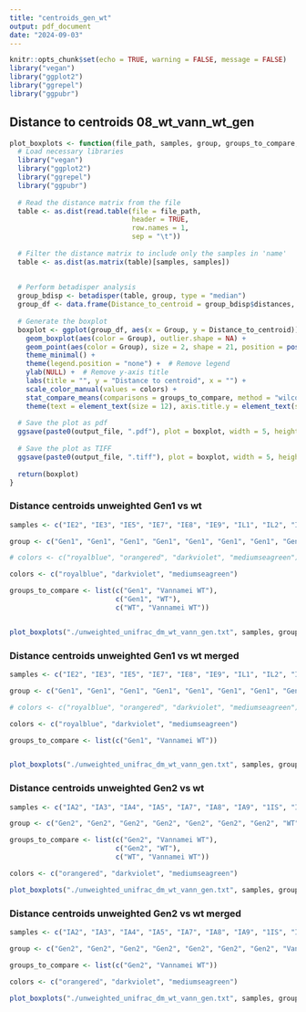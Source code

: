 ```yaml
---
title: "centroids_gen_wt"
output: pdf_document
date: "2024-09-03"
---
```


```r
knitr::opts_chunk$set(echo = TRUE, warning = FALSE, message = FALSE)
library("vegan")
library("ggplot2")
library("ggrepel")
library("ggpubr")
```

## Distance to centroids 08_wt_vann_wt_gen
```r
plot_boxplots <- function(file_path, samples, group, groups_to_compare, colors, output_file) {
  # Load necessary libraries
  library("vegan")
  library("ggplot2")
  library("ggrepel")
  library("ggpubr")
  
  # Read the distance matrix from the file
  table <- as.dist(read.table(file = file_path,
                              header = TRUE, 
                              row.names = 1,
                              sep = "\t"))
  
  # Filter the distance matrix to include only the samples in 'name'
  table <- as.dist(as.matrix(table)[samples, samples])
  
  
  # Perform betadisper analysis
  group_bdisp <- betadisper(table, group, type = "median")
  group_df <- data.frame(Distance_to_centroid = group_bdisp$distances, Group = group_bdisp$group)
  
  # Generate the boxplot
  boxplot <- ggplot(group_df, aes(x = Group, y = Distance_to_centroid)) +
    geom_boxplot(aes(color = Group), outlier.shape = NA) +
    geom_point(aes(color = Group), size = 2, shape = 21, position = position_jitterdodge()) +
    theme_minimal() +
    theme(legend.position = "none") +  # Remove legend
    ylab(NULL) +  # Remove y-axis title
    labs(title = "", y = "Distance to centroid", x = "") +
    scale_color_manual(values = colors) +
    stat_compare_means(comparisons = groups_to_compare, method = "wilcox.test", digits=4) +
    theme(text = element_text(size = 12), axis.title.y = element_text(size = 12))
  
  # Save the plot as pdf
  ggsave(paste0(output_file, ".pdf"), plot = boxplot, width = 5, height = 5, units = "in")
  
  # Save the plot as TIFF
  ggsave(paste0(output_file, ".tiff"), plot = boxplot, width = 5, height = 5, units = "in", dpi = 300)
  
  return(boxplot)
}

```

### Distance centroids unweighted Gen1 vs wt
```r
samples <- c("IE2", "IE3", "IE5", "IE7", "IE8", "IE9", "IL1", "IL2", "IL3", "IL4", "IL6", "IL8", "1IS", "IS", "P210", "P2-9", "P212", "P2-11", "P24", "P25", "P28", "P2-14")

group <- c("Gen1", "Gen1", "Gen1", "Gen1", "Gen1", "Gen1", "Gen1", "Gen1", "Gen1", "Gen1", "Gen1", "Gen1", "WT", "WT", "Vannamei WT", "Vannamei WT", "Vannamei WT", "Vannamei WT", "Vannamei WT", "Vannamei WT", "Vannamei WT", "Vannamei WT")

# colors <- c("royalblue", "orangered", "darkviolet", "mediumseagreen")

colors <- c("royalblue", "darkviolet", "mediumseagreen")

groups_to_compare <- list(c("Gen1", "Vannamei WT"),
                          c("Gen1", "WT"),
                          c("WT", "Vannamei WT"))


plot_boxplots("./unweighted_unifrac_dm_wt_vann_gen.txt", samples, group, groups_to_compare, colors, "./unweighted_wt_gen1")
```

### Distance centroids unweighted Gen1 vs wt merged
```r
samples <- c("IE2", "IE3", "IE5", "IE7", "IE8", "IE9", "IL1", "IL2", "IL3", "IL4", "IL6", "IL8", "1IS", "IS", "P210", "P2-9", "P212", "P2-11", "P24", "P25", "P28", "P2-14")

group <- c("Gen1", "Gen1", "Gen1", "Gen1", "Gen1", "Gen1", "Gen1", "Gen1", "Gen1", "Gen1", "Gen1", "Gen1", "Vannamei WT", "Vannamei WT", "Vannamei WT", "Vannamei WT", "Vannamei WT", "Vannamei WT", "Vannamei WT", "Vannamei WT", "Vannamei WT", "Vannamei WT")

# colors <- c("royalblue", "orangered", "darkviolet", "mediumseagreen")

colors <- c("royalblue", "darkviolet", "mediumseagreen")

groups_to_compare <- list(c("Gen1", "Vannamei WT"))


plot_boxplots("./unweighted_unifrac_dm_wt_vann_gen.txt", samples, group, groups_to_compare, colors, "./unweighted_wt_gen1_merged")
```


### Distance centroids unweighted Gen2 vs wt
```r
samples <- c("IA2", "IA3", "IA4", "IA5", "IA7", "IA8", "IA9", "1IS", "IS", "P210", "P2-9", "P212", "P2-11", "P24", "P25", "P28", "P2-14")

group <- c("Gen2", "Gen2", "Gen2", "Gen2", "Gen2", "Gen2", "Gen2", "WT", "WT", "Vannamei WT", "Vannamei WT", "Vannamei WT", "Vannamei WT", "Vannamei WT", "Vannamei WT", "Vannamei WT", "Vannamei WT")

groups_to_compare <- list(c("Gen2", "Vannamei WT"),
                          c("Gen2", "WT"),
                          c("WT", "Vannamei WT"))

colors <- c("orangered", "darkviolet", "mediumseagreen")

plot_boxplots("./unweighted_unifrac_dm_wt_vann_gen.txt", samples, group, groups_to_compare, colors, "./unweighted_wt_gen2")
```

### Distance centroids unweighted Gen2 vs wt merged
```r
samples <- c("IA2", "IA3", "IA4", "IA5", "IA7", "IA8", "IA9", "1IS", "IS", "P210", "P2-9", "P212", "P2-11", "P24", "P25", "P28", "P2-14")

group <- c("Gen2", "Gen2", "Gen2", "Gen2", "Gen2", "Gen2", "Gen2", "Vannamei WT", "Vannamei WT", "Vannamei WT", "Vannamei WT", "Vannamei WT", "Vannamei WT", "Vannamei WT", "Vannamei WT", "Vannamei WT", "Vannamei WT")

groups_to_compare <- list(c("Gen2", "Vannamei WT"))

colors <- c("orangered", "darkviolet", "mediumseagreen")

plot_boxplots("./unweighted_unifrac_dm_wt_vann_gen.txt", samples, group, groups_to_compare, colors, "./unweighted_wt_gen2_merged")
```